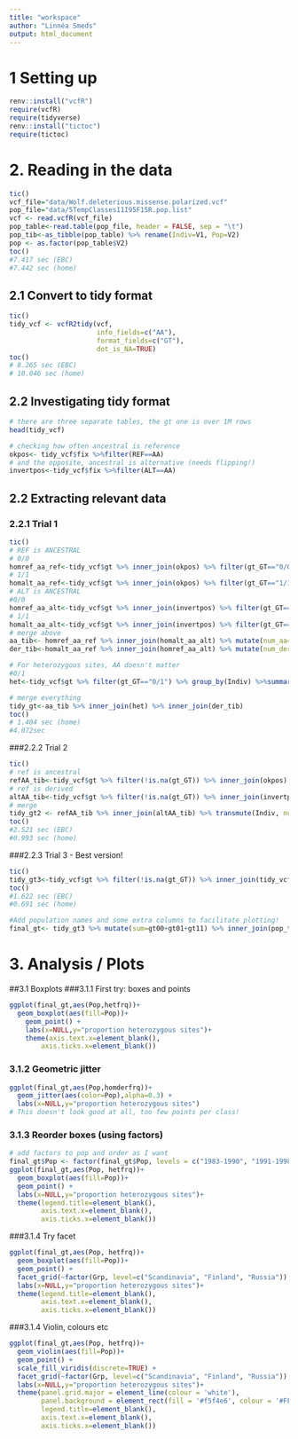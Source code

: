 ```yaml
---
title: "workspace"
author: "Linnéa Smeds"
output: html_document
---
```


# 1 Setting up
```r
renv::install("vcfR")
require(vcfR)
require(tidyverse)
renv::install("tictoc")
require(tictoc)

```

# 2. Reading in the data
```r
tic()
vcf_file="data/Wolf.deleterious.missense.polarized.vcf"
pop_file="data/5TempClasses11I95F15R.pop.list"
vcf <- read.vcfR(vcf_file)
pop_table<-read.table(pop_file, header = FALSE, sep = "\t")
pop_tib<-as_tibble(pop_table) %>% rename(Indiv=V1, Pop=V2)
pop <- as.factor(pop_table$V2)
toc()
#7.417 sec (EBC)
#7.442 sec (home)
```

## 2.1 Convert to tidy format
```r
tic()
tidy_vcf <- vcfR2tidy(vcf, 
                      info_fields=c("AA"), 
                      format_fields=c("GT"), 
                      dot_is_NA=TRUE)
toc()
# 8.265 sec (EBC)
# 10.046 sec (home)
```
## 2.2 Investigating tidy format
```r
# there are three separate tables, the gt one is over 1M rows
head(tidy_vcf)

# checking how often ancestral is reference
okpos<- tidy_vcf$fix %>%filter(REF==AA)
# and the opposite, ancestral is alternative (needs flipping!)
invertpos<-tidy_vcf$fix %>%filter(ALT==AA)
```

## 2.2 Extracting relevant data 
### 2.2.1 Trial 1
```r
tic()
# REF is ANCESTRAL
# 0/0 
homref_aa_ref<-tidy_vcf$gt %>% inner_join(okpos) %>% filter(gt_GT=="0/0") %>% group_by(Indiv) %>%summarize(num_homref_aa=n())
# 1/1
homalt_aa_ref<-tidy_vcf$gt %>% inner_join(okpos) %>% filter(gt_GT=="1/1") %>% group_by(Indiv) %>%summarize(num_homalt_der=n())
# ALT is ANCESTRAL
#0/0
homref_aa_alt<-tidy_vcf$gt %>% inner_join(invertpos) %>% filter(gt_GT=="0/0") %>% group_by(Indiv) %>%summarize(num_homref_der=n())
# 1/1
homalt_aa_alt<-tidy_vcf$gt %>% inner_join(invertpos) %>% filter(gt_GT=="1/1") %>% group_by(Indiv) %>%summarize(num_homalt_aa=n())
# merge above
aa_tib<- homref_aa_ref %>% inner_join(homalt_aa_alt) %>% mutate(num_aa=num_homref_aa+num_homalt_aa) %>% select(Indiv, num_aa)
der_tib<-homalt_aa_ref %>% inner_join(homref_aa_alt) %>% mutate(num_der=num_homref_der+num_homalt_der) %>% select(Indiv, num_der)

# For heterozygous sites, AA doesn't matter
#0/1
het<-tidy_vcf$gt %>% filter(gt_GT=="0/1") %>% group_by(Indiv) %>%summarize(num_het=n())

# merge everything
tidy_gt<-aa_tib %>% inner_join(het) %>% inner_join(der_tib) 
toc()
# 1.404 sec (home)
#4.072sec
```

###2.2.2 Trial 2
```r
tic()
# ref is ancestral
refAA_tib<-tidy_vcf$gt %>% filter(!is.na(gt_GT)) %>% inner_join(okpos) %>% group_by(Indiv, gt_GT) %>% summarize(count=n()) %>% ungroup() %>% mutate(gt = case_when(gt_GT=='0/0' ~ 'refAA_homanc', gt_GT=='0/1' ~'refAA_het', gt_GT=='1/1' ~'refAA_homder')) %>% select(-gt_GT) %>% pivot_wider(names_from=gt, values_from=count)
# ref is derived
altAA_tib<-tidy_vcf$gt %>% filter(!is.na(gt_GT)) %>% inner_join(invertpos) %>% group_by(Indiv, gt_GT) %>% summarize(count=n()) %>% ungroup() %>% mutate(gt = case_when(gt_GT=='0/0' ~ 'altAA_homder', gt_GT=='0/1' ~'altAA_het', gt_GT=='1/1' ~'altAA_homanc')) %>% select(-gt_GT) %>% pivot_wider(names_from=gt, values_from=count)
# merge
tidy_gt2 <- refAA_tib %>% inner_join(altAA_tib) %>% transmute(Indiv, num_aa=altAA_homanc+refAA_homanc, num_het=refAA_het+altAA_het, num_der=refAA_homder+altAA_homder) 
toc()
#2.521 sec (EBC)
#0.993 sec (home)
```
###2.2.3 Trial 3 - Best version!
```r
tic()
tidy_gt3<-tidy_vcf$gt %>% filter(!is.na(gt_GT)) %>% inner_join(tidy_vcf$fix)  %>% mutate(new_gt=case_when((ALT==AA & gt_GT=='0/0') ~'1/1', (ALT==AA & gt_GT=='1/1') ~'0/0', TRUE ~ gt_GT)) %>% group_by(Indiv, new_gt) %>% summarize(count=n()) %>% ungroup() %>% mutate_if(is.character, str_replace_all, pattern = "/", replacement = "") %>% pivot_wider(names_from=new_gt, names_prefix="gt", values_from=count)
toc()
#1.622 sec (EBC)
#0.691 sec (home)

#Add population names and some extra columns to facilitate plotting!
final_gt<- tidy_gt3 %>% mutate(sum=gt00+gt01+gt11) %>% inner_join(pop_tib) %>% mutate(hetfrq=gt01/sum, homderfrq=gt11/sum, deralfreq=(gt11*2+gt01)/(sum*2),Grp=case_when(Pop=='Finland' | Pop=='Russia' ~ Pop, TRUE ~ 'Scandinavia')) 
```


# 3. Analysis / Plots
##3.1 Boxplots
###3.1.1 First try: boxes and points
```r
ggplot(final_gt,aes(Pop,hetfrq))+
  geom_boxplot(aes(fill=Pop))+
    geom_point() +
    labs(x=NULL,y="proportion heterozygous sites")+
    theme(axis.text.x=element_blank(),
        axis.ticks.x=element_blank())


```
### 3.1.2 Geometric jitter
```r
ggplot(final_gt,aes(Pop,homderfrq))+
  geom_jitter(aes(color=Pop),alpha=0.3) +
  labs(x=NULL,y="proportion heterozygous sites")
# This doesn't look good at all, too few points per class!
```
### 3.1.3 Reorder boxes (using factors)
```r
# add factors to pop and order as I want
final_gt$Pop <- factor(final_gt$Pop, levels = c("1983-1990", "1991-1998", "1999-2006", "2007-2014S", "2007-2014I", "Immigrant", "Finland", "Russia"))
ggplot(final_gt,aes(Pop, hetfrq))+
  geom_boxplot(aes(fill=Pop))+
  geom_point() +
  labs(x=NULL,y="proportion heterozygous sites")+
  theme(legend.title=element_blank(),
        axis.text.x=element_blank(),
        axis.ticks.x=element_blank())
```
###3.1.4 Try facet
```r
ggplot(final_gt,aes(Pop, hetfrq))+
  geom_boxplot(aes(fill=Pop))+
  geom_point() +
  facet_grid(~factor(Grp, level=c("Scandinavia", "Finland", "Russia")), scales="free_x", space="free_x") +
  labs(x=NULL,y="proportion heterozygous sites")+
  theme(legend.title=element_blank(),
        axis.text.x=element_blank(),
        axis.ticks.x=element_blank())
```
###3.1.4 Violin, colours etc
```r
ggplot(final_gt,aes(Pop, hetfrq))+
  geom_violin(aes(fill=Pop))+
  geom_point() +
  scale_fill_viridis(discrete=TRUE) +
  facet_grid(~factor(Grp, level=c("Scandinavia", "Finland", "Russia")), scales="free_x", space="free_x") +
  labs(x=NULL,y="proportion heterozygous sites")+
  theme(panel.grid.major = element_line(colour = 'white'),
        panel.background = element_rect(fill = '#f5f4e6', colour = '#FFFDF8'),
        legend.title=element_blank(),
        axis.text.x=element_blank(),
        axis.ticks.x=element_blank())
```

